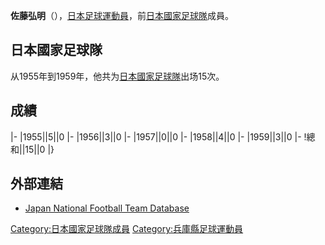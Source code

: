 {{Infobox football biography
|name=佐藤弘明
|image=
|fullname=佐藤弘明
|birth_date={{Birth date|1932|2|5}}
|cityofbirth=[[兵庫縣|兵庫縣]]
|countryofbirth=[[日本|日本]]
|dateofdeath={{Death date and age|1988|1|1|1932|2|5}}
|height=
|position=[[中场|中场]]
|currentclub=
|years=
|clubs=
|caps(goals)=
|nationalyears=1955-1959
|nationalteam=[[日本國家足球隊|日本]]
|nationalcaps(goals)= ()
}}
'''佐藤弘明'''（{{Bd|1932年|2月5日|1988年|1月1日}}），[[日本|日本]][[足球|足球]][[運動員|運動員]]，前[[日本國家足球隊|日本國家足球隊]]成員。

==日本國家足球隊==
从1955年到1959年，他共为[[日本國家足球隊|日本國家足球隊]]出场15次。

==成績==
{{Football player national team statistics|JPN}}
|-
|1955||5||0
|-
|1956||3||0
|-
|1957||0||0
|-
|1958||4||0
|-
|1959||3||0
|-
!總和||15||0
|}

==外部連結==
{{Reflist}}
*[https://web.archive.org/web/20160319073103/http://www.japannationalfootballteam.com/en/players/sato_hiroaki.html Japan National Football Team Database]

{{1956年奥运会男子足球日本参赛名单}}
{{Japan-sport-bio-stub}}
{{Soccer-player-stub}}
[[Category:日本國家足球隊成員|Category:日本國家足球隊成員]]
[[Category:兵庫縣足球運動員|Category:兵庫縣足球運動員]]